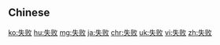 {{also|失敗}}
==Chinese==
{{zh-see|失敗}}

[[ko:失败]]
[[hu:失败]]
[[mg:失败]]
[[ja:失败]]
[[chr:失败]]
[[uk:失败]]
[[vi:失败]]
[[zh:失败]]